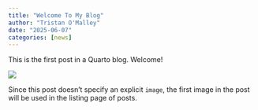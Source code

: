 ```yaml
---
title: "Welcome To My Blog"
author: "Tristan O'Malley"
date: "2025-06-07"
categories: [news]
---
```


This is the first post in a Quarto blog. Welcome!

![](thumbnail.jpg)

Since this post doesn't specify an explicit `image`, the first image in the post will be used in the listing page of posts.
